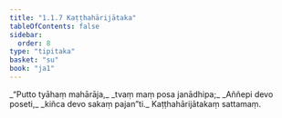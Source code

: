 ```yaml
---
title: "1.1.7 Kaṭṭhahārijātaka"
tableOfContents: false
sidebar:
  order: 8
type: "tipitaka"
basket: "su"
book: "ja1"
---
```



<DynamicBreadcrumb />

<Division number="7" book="ja1" bookNo="22" page="2">

<Paragraph number="14" type="verses" book="ja1">
_“Putto tyāhaṃ mahārāja,_  
_tvaṃ maṃ posa janādhipa;_  
_Aññepi devo poseti,_  
_kiñca devo sakaṃ pajan”ti._  


</Paragraph>
</Division>

<Paragraph number="15" type="center" book="ja1">
Kaṭṭhahārijātakaṃ sattamaṃ.
</Paragraph>